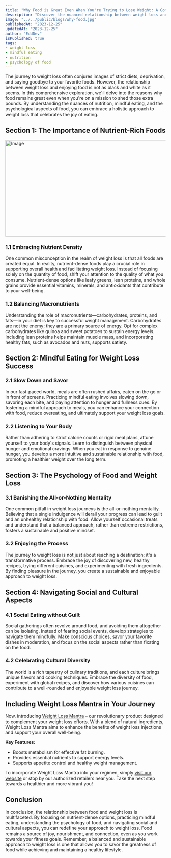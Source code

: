 ```yaml
---
title: "Why Food is Great Even When You're Trying to Lose Weight: A Comprehensive Exploration"
description: "Discover the nuanced relationship between weight loss and the joy of eating. Learn about nutrient-dense foods, mindful eating, the psychology of food, and how to navigate social and cultural aspects of meals. Embrace a holistic approach to weight loss that celebrates the greatness of food."
image: "../../public/blogs/why-food.jpg"
publishedAt: "2023-12-25"
updatedAt: "2023-12-25"
author: "EddDev"
isPublished: true
tags:
- weight loss
- mindful eating
- nutrition
- psychology of food
---
```



The journey to weight loss often conjures images of strict diets, deprivation, and saying goodbye to your favorite foods. However, the relationship between weight loss and enjoying food is not as black and white as it seems. In this comprehensive exploration, we'll delve into the reasons why food remains great even when you're on a mission to shed those extra pounds. By understanding the nuances of nutrition, mindful eating, and the psychological aspects of food, you can embrace a holistic approach to weight loss that celebrates the joy of eating.

## Section 1: The Importance of Nutrient-Rich Foods


[<Image
  src="/blogs/you-are-what-you-eat.jpg"
  width="618"
  height="304"
  alt="Image"
  sizes="100vw"
/>](https://jvz6.com/c/3029667/292639/)


### 1.1 Embracing Nutrient Density

One common misconception in the realm of weight loss is that all foods are created equal. In reality, nutrient-dense foods play a crucial role in supporting overall health and facilitating weight loss. Instead of focusing solely on the quantity of food, shift your attention to the quality of what you consume. Nutrient-dense options like leafy greens, lean proteins, and whole grains provide essential vitamins, minerals, and antioxidants that contribute to your well-being.

### 1.2 Balancing Macronutrients

Understanding the role of macronutrients—carbohydrates, proteins, and fats—in your diet is key to successful weight management. Carbohydrates are not the enemy; they are a primary source of energy. Opt for complex carbohydrates like quinoa and sweet potatoes to sustain energy levels. Including lean proteins helps maintain muscle mass, and incorporating healthy fats, such as avocados and nuts, supports satiety.

## Section 2: Mindful Eating for Weight Loss Success

### 2.1 Slow Down and Savor

In our fast-paced world, meals are often rushed affairs, eaten on the go or in front of screens. Practicing mindful eating involves slowing down, savoring each bite, and paying attention to hunger and fullness cues. By fostering a mindful approach to meals, you can enhance your connection with food, reduce overeating, and ultimately support your weight loss goals.

### 2.2 Listening to Your Body

Rather than adhering to strict calorie counts or rigid meal plans, attune yourself to your body's signals. Learn to distinguish between physical hunger and emotional cravings. When you eat in response to genuine hunger, you develop a more intuitive and sustainable relationship with food, promoting a healthier weight over the long term.

## Section 3: The Psychology of Food and Weight Loss

### 3.1 Banishing the All-or-Nothing Mentality

One common pitfall in weight loss journeys is the all-or-nothing mentality. Believing that a single indulgence will derail your progress can lead to guilt and an unhealthy relationship with food. Allow yourself occasional treats and understand that a balanced approach, rather than extreme restrictions, fosters a sustainable and positive mindset.

### 3.2 Enjoying the Process

The journey to weight loss is not just about reaching a destination; it's a transformative process. Embrace the joy of discovering new, healthy recipes, trying different cuisines, and experimenting with fresh ingredients. By finding pleasure in the journey, you create a sustainable and enjoyable approach to weight loss.

## Section 4: Navigating Social and Cultural Aspects

### 4.1 Social Eating without Guilt

Social gatherings often revolve around food, and avoiding them altogether can be isolating. Instead of fearing social events, develop strategies to navigate them mindfully. Make conscious choices, savor your favorite dishes in moderation, and focus on the social aspects rather than fixating on the food.

### 4.2 Celebrating Cultural Diversity

The world is a rich tapestry of culinary traditions, and each culture brings unique flavors and cooking techniques. Embrace the diversity of food, experiment with global recipes, and discover how various cuisines can contribute to a well-rounded and enjoyable weight loss journey.

## Including Weight Loss Mantra in Your Journey

Now, introducing [Weight Loss Mantra](https://jvz6.com/c/3029667/292639/) – our revolutionary product designed to complement your weight loss efforts. With a blend of natural ingredients, Weight Loss Mantra aims to enhance the benefits of weight loss injections and support your overall well-being.

**Key Features:**
- Boosts metabolism for effective fat burning.
- Provides essential nutrients to support energy levels.
- Supports appetite control and healthy weight management.

To incorporate Weight Loss Mantra into your regimen, simply [visit our website](https://jvz6.com/c/3029667/292639/) or stop by our authorized retailers near you. Take the next step towards a healthier and more vibrant you!

## Conclusion

In conclusion, the relationship between food and weight loss is multifaceted. By focusing on nutrient-dense options, practicing mindful eating, understanding the psychology of food, and navigating social and cultural aspects, you can redefine your approach to weight loss. Food remains a source of joy, nourishment, and connection, even as you work towards your fitness goals. Remember, a balanced and sustainable approach to weight loss is one that allows you to savor the greatness of food while achieving and maintaining a healthy lifestyle.
